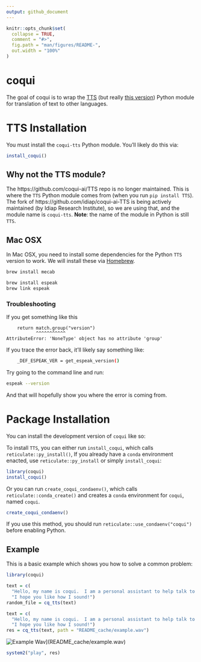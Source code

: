 ```yaml
---
output: github_document
---
```


<!-- README.md is generated from README.Rmd. Please edit that file -->

```r
knitr::opts_chunk$set(
  collapse = TRUE,
  comment = "#>",
  fig.path = "man/figures/README-",
  out.width = "100%"
)
```

# coqui

<!-- badges: start -->
<!-- badges: end -->

The goal of coqui is to wrap the [TTS](https://github.com/coqui-ai/TTS) (but really [this version](https://github.com/idiap/coqui-ai-TTS)) Python module for translation of text to other languages.

# TTS Installation

You must install the `coqui-tts` Python module.  You'll likely do this via:
```r
install_coqui()
```

## Why not the TTS module?
The https://github.com/coqui-ai/TTS repo is no longer maintained.  This is where the `TTS` Python module comes from (when you run `pip install TTS`).  The fork of https://github.com/idiap/coqui-ai-TTS is being actively maintained (by Idiap Research Institute), so we are using that, and the module name is `coqui-tts`.  **Note**: the name of the module in Python is still `TTS`. 

## Mac OSX

In Mac OSX, you need to install some dependencies for the Python `TTS` version to work.  We will install these via [Homebrew](https://brew.sh/).


``` bash
brew install mecab
```

``` bash
brew install espeak
brew link espeak
```

### Troubleshooting

If you get something like this 
```
    return match.group("version")
           ^^^^^^^^^^^
AttributeError: 'NoneType' object has no attribute 'group'
```

If you trace the error back, it'll likely say something like:
```bash
    _DEF_ESPEAK_VER = get_espeak_version()
```
Try going to the command line and run:
```bash
espeak --version
```
And that will hopefully show you where the error is coming from.

# Package Installation
You can install the development version of `coqui` like so:


To install `TTS`, you can either run `install_coqui`, which calls `reticulate::py_install()`,  If you already have a `conda` environment enacted, use `reticulate::py_install` or simply `install_coqui`:

```r
library(coqui)
install_coqui()
```

Or you can run `create_coqui_condaenv()`, which calls `reticulate::conda_create()` and creates a `conda` environment for `coqui`, named `coqui`.

``` r
create_coqui_condaenv()
```

If you use this method, you should run `reticulate::use_condaenv("coqui")` before enabling Python.




## Example

This is a basic example which shows you how to solve a common problem:

```r
library(coqui)

text = c(
  "Hello, my name is coqui.  I am a personal assistant to help talk to you.",
  "I hope you like how I sound!")
random_file = cq_tts(text)

text = c(
  "Hello, my name is coqui.  I am a personal assistant to help talk to you.",
  "I hope you like how I sound!")
res = cq_tts(text, path = "README_cache/example.wav")
```

![Example Wav]()](README_cache/example.wav)

```r
system2("play", res)
```

